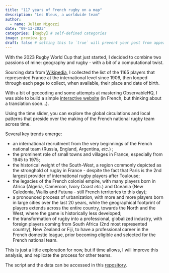 ```yaml
---
title: "117 years of French rugby on a map"
description: "Les Bleus, a worldwide team"
author:
  - name: Julien Migozzi
date: "09-13-2023"
categories: [Rugby] # self-defined categories
image: preview.jpg
draft: false # setting this to `true` will prevent your post from appearing on your listing page until you're ready!
---
```


With the 2023 Rugby World Cup that just started, I decided to combine two passions of mine: geography and rugby - with a bit of a computational twist.

Sourcing data from [Wikipedia](https://fr.wikipedia.org/wiki/Liste_des_s%C3%A9lectionn%C3%A9s_en_%C3%A9quipe_de_France_de_rugby_%C3%A0_XV), I collected the list of the 1165 players that represented France at the international level since 1906, then looped through each page to collect, when available, their place and date of birth.

With a bit of geocoding and some attempts at mastering ObservableHQ, I was able to build a simple [interactive website](https://jmigozzi.github.io/xvdefrance/) (in French, but thinking about a translation soon...).

Using the time slider, you can explore the global circulations and local patterns that preside over the making of the French national rugby team across time.

Several key trends emerge:

- an international recruitment from the very beginnings of the French national team (Russia, England, Argentina, *etc.*) ;
- the prominent role of small towns and villages in France, especially from 1945 to 1975;
- the historical weight of the South-West, a region commonly depicted as the stronghold of rugby in France - despite the fact that Paris is the 2nd largest provider of international rugby players after Toulouse;
- the legacies of the French colonial empire, with many players born in Africa (Algeria, Cameroon, Ivory Coast *etc.*) and Oceania (New Caledonia, Wallis and Futuna - still French territories to this day);
- a pronounced process of urbanization, with more and more players born in large cities over the last 20 years, while the geographical footprint of players extends across the entire country, towards the North and the West, where the game is historically less developed;
- the transformation of rugby into a professional, globalized industry, with foreign players coming from South Africa (2nd most represented country), New Zealand or Fiji, to have a professional career in the French domestic league, prior becoming eligible and selected for the French national team. 

This is just a little exploration for now, but if time allows, I will improve this analysis, and replicate the process for other teams.

The script and the data can be accessed in this [repository](https://github.com/jmigozzi/xvdefrance).

